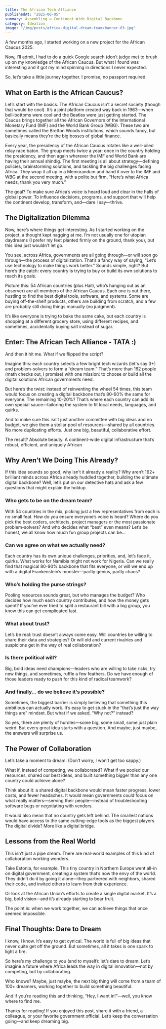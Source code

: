 ```yaml
---
title: The African Tech Alliance
publishedAt: "2025-06-05"
summary: Assembling a Continent-Wide Digital Backbone
category: Ideation
image: "/img/posts/africa-digital-dream-team/banner-03.jpg"
---
```


A few months ago, I started working on a new project for the African Caucus 2025.

Now, I’ll admit, I had to do a quick Google search (don’t judge me) to brush up on my knowledge of the African Caucus. But what I found was interesting and it got my mind spinning in directions I never expected.

So, let’s take a little journey together. I promise, no passport required.

## What on Earth is the African Caucus?

Let’s start with the basics. The African Caucus isn’t a secret society (though that would be cool). It’s a joint platform created way back in 1963—when bell-bottoms were cool and the Beatles were just getting started. The Caucus brings together all the African Governors of the International Monetary Fund (IMF) and the World Bank Group (WBG). These two are sometimes called the Bretton Woods institutions, which sounds fancy, but basically means they’re the big bosses of global finance.

Every year, the presidency of the African Caucus rotates like a well-oiled relay race baton. The group meets twice a year: once in the country holding the presidency, and then again wherever the IMF and World Bank are having their annual shindig. The first meeting is all about strategy—defining policies, brainstorming solutions, and tackling the big challenges facing Africa. They wrap it all up in a Memorandum and hand it over to the IMF and WBG at the second meeting, with a polite but firm, “Here’s what Africa needs, thank you very much.”

The goal? To make sure Africa’s voice is heard loud and clear in the halls of global power. To influence decisions, programs, and support that will help the continent develop, transform, and—dare I say—thrive.

## The Digitalization Dilemma

Now, here’s where things get interesting. As I started working on the project, a thought kept nagging at me. I’m not usually one for utopian daydreams (I prefer my feet planted firmly on the ground, thank you), but this idea just wouldn’t let go.

You see, across Africa, governments are all going through—or will soon go through—the process of digitalization. That’s a fancy way of saying, “Let’s use technology to make things work better.” Sounds simple, right? But here’s the catch: every country is trying to buy or build its own solutions to reach its goals.

Picture this: 54 African countries (plus Haiti, who’s hanging out as an observer) are all members of the African Caucus. Each one is out there, hustling to find the best digital tools, software, and systems. Some are buying off-the-shelf products, others are building from scratch, and a few are probably still doing things manually (no judgment).

It’s like everyone is trying to bake the same cake, but each country is shopping at a different grocery store, using different recipes, and sometimes, accidentally buying salt instead of sugar.

## Enter: The African Tech Alliance - TATA :)

And then it hit me. What if we flipped the script?

Imagine this: each country selects a few bright tech wizards (let's say 3+) and problem-solvers to form a “dream team.” That’s more than 162 people (math checks out, I promise) with one mission: to choose or build all the digital solutions African governments need.

But here’s the twist: instead of reinventing the wheel 54 times, this team would focus on creating a digital backbone that’s 80-90% the same for everyone. The remaining 10-20%? That’s where each country can add its own special sauce—tailoring the system to fit local needs, languages, and quirks.

And to make sure this isn’t just another committee with big ideas and no budget, we give them a stellar pool of resources—shared by all countries. No more duplicating efforts. Just one big, beautiful, collaborative effort.

The result? Absolute beauty. A continent-wide digital infrastructure that’s robust, efficient, and uniquely African

## Why Aren’t We Doing This Already?

If this idea sounds so good, why isn’t it already a reality? Why aren’t 162+ brilliant minds across Africa already huddled together, building the ultimate digital backbone? Well, let’s put on our detective hats and ask a few questions that might explain the holdup.

### Who gets to be on the dream team?

With 54 countries in the mix, picking just a few representatives from each is no small feat. How do you ensure everyone’s voice is heard? Where do you pick the best coders, architects, project managers or the most passionate problem-solvers? And who decides what “best” even means? Let’s be honest, we all know how much fun group projects can be…

### Can we agree on what we actually need?

Each country has its own unique challenges, priorities, and, let’s face it, quirks. What works for Namibia might not work for Nigeria. Can we really find that magical 80-90% backbone that fits everyone, or will we end up with a digital Frankenstein’s monster—partly genius, partly chaos?

### Who’s holding the purse strings?

Pooling resources sounds great, but who manages the budget? Who decides how much each country contributes, and how the money gets spent? If you’ve ever tried to split a restaurant bill with a big group, you know this can get complicated fast.

### What about trust?

Let’s be real: trust doesn’t always come easy. Will countries be willing to share their data and strategies? Or will old and current rivalries and suspicions get in the way of real collaboration?

### Is there political will?

Big, bold ideas need champions—leaders who are willing to take risks, try new things, and sometimes, ruffle a few feathers. Do we have enough of those leaders ready to push for this kind of radical teamwork?

### And finally… do we believe it’s possible?

Sometimes, the biggest barrier is simply believing that something this ambitious can actually work. It’s easy to get stuck in the “that’s just the way things are” mindset. But what if we asked, “Why not?” instead?

So yes, there are plenty of hurdles—some big, some small, some just plain weird. But every great idea starts with a question. And maybe, just maybe, the answers will surprise us.

## The Power of Collaboration

Let’s take a moment to dream. (Don’t worry, I won’t get too sappy.)

What if, instead of competing, we collaborated? What if we pooled our resources, shared our best ideas, and built something bigger than any one country could achieve alone?

Think about it: a shared digital backbone would mean faster progress, lower costs, and fewer headaches. It would mean governments could focus on what really matters—serving their people—instead of troubleshooting software bugs or negotiating with vendors.

It would also mean that no country gets left behind. The smallest nations would have access to the same cutting-edge tools as the biggest players. The digital divide? More like a digital bridge.

## Lessons from the Real World

This isn’t just a pipe dream. There are real-world examples of this kind of collaboration working wonders.

Take Estonia, for example. This tiny country in Northern Europe went all-in on digital government, creating a system that’s now the envy of the world. They didn’t do it by going it alone—they partnered with neighbors, shared their code, and invited others to learn from their experience.

Or look at the African Union’s efforts to create a single digital market. It’s a big, bold vision—and it’s already starting to bear fruit.

The point is: when we work together, we can achieve things that once seemed impossible.

## Final Thoughts: Dare to Dream

I know, I know. It’s easy to get cynical. The world is full of big ideas that never quite get off the ground. But sometimes, all it takes is one spark to light a fire.

So here’s my challenge to you (and to myself): let’s dare to dream. Let’s imagine a future where Africa leads the way in digital innovation—not by competing, but by collaborating.

Who knows? Maybe, just maybe, the next big thing will come from a team of 100+ dreamers, working together to build something beautiful.

And if you’re reading this and thinking, “Hey, I want in!”—well, you know where to find me.

Thanks for reading! If you enjoyed this post, share it with a friend, a colleague, or your favorite government official. Let’s keep the conversation going—and keep dreaming big.
